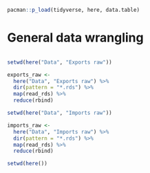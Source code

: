 ```r
pacman::p_load(tidyverse, here, data.table)
```

# General data wrangling

```r

```

```r
setwd(here("Data", "Exports raw"))

exports_raw <- 
  here("Data", "Exports raw") %>% 
  dir(pattern = "*.rds") %>% 
  map(read_rds) %>% 
  reduce(rbind)
```

```r
setwd(here("Data", "Imports raw"))

imports_raw <- 
  here("Data", "Imports raw") %>% 
  dir(pattern = "*.rds") %>% 
  map(read_rds) %>% 
  reduce(rbind)
```

```r
setwd(here())
```
